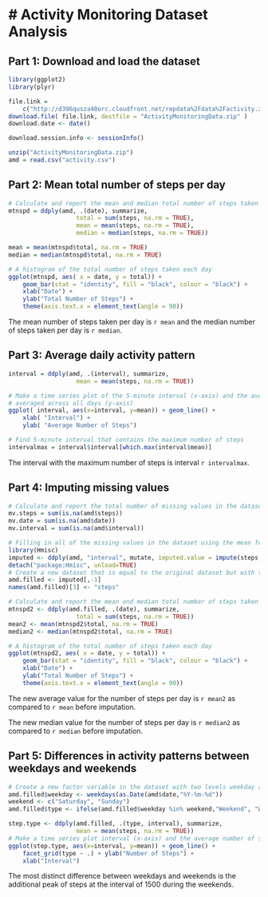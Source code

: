 # Activity Monitoring Dataset Analysis
========================================================

## Part 1: Download and load the dataset 

```r
library(ggplot2)   
library(plyr)      

file.link = 
    c("http://d396qusza40orc.cloudfront.net/repdata%2Fdata%2Factivity.zip");
download.file( file.link, destfile = "ActivityMonitoringData.zip" )
download.date <- date()

download.session.info <- sessionInfo()

unzip("ActivityMonitoringData.zip")
amd = read.csv("activity.csv")

```

## Part 2: Mean total number of steps per day

```r

# Calculate and report the mean and median total number of steps taken per day
mtnspd = ddply(amd, .(date), summarize, 
                   total = sum(steps, na.rm = TRUE),
                   mean = mean(steps, na.rm = TRUE),
                   median = median(steps, na.rm = TRUE))

mean = mean(mtnspd$total, na.rm = TRUE)
median = median(mtnspd$total, na.rm = TRUE)

# A histogram of the total number of steps taken each day
ggplot(mtnspd, aes( x = date, y = total)) + 
    geom_bar(stat = "identity", fill = "black", colour = "black") + 
    xlab("Date") + 
    ylab("Total Number of Steps") + 
    theme(axis.text.x = element_text(angle = 90))

```

The mean number of steps taken per day is ```r mean``` and the median number of steps taken per day is ```r median```.



## Part 3: Average daily activity pattern

```r

interval = ddply(amd, .(interval), summarize, 
                   mean = mean(steps, na.rm = TRUE))

# Make a time series plot of the 5-minute interval (x-axis) and the average number of steps taken, 
# averaged across all days (y-axis)
ggplot( interval, aes(x=interval, y=mean)) + geom_line() +
    xlab( "Interval") + 
    ylab( "Average Number of Steps")

# Find 5-minute interval that contains the maximum number of steps
intervalmax = interval$interval[which.max(interval$mean)]     

```

The interval with the maximum number of steps is interval ```r intervalmax```.




## Part 4: Imputing missing values

```r

# Calculate and report the total number of missing values in the dataset
mv.steps = sum(is.na(amd$steps))
mv.date = sum(is.na(amd$date))
mv.interval = sum(is.na(amd$interval))

# Filling in all of the missing values in the dataset using the mean for that 5-minute interval 
library(Hmisc)
imputed <- ddply(amd, "interval", mutate, imputed.value = impute(steps, mean))
detach("package:Hmisc", unload=TRUE)
# Create a new dataset that is equal to the original dataset but with the missing data filled in
amd.filled <- imputed[,-1] 
names(amd.filled)[3] <- "steps"

# Calculate and report the mean and median total number of steps taken per day
mtnspd2 <- ddply(amd.filled, .(date), summarize, 
                   total = sum(steps, na.rm = TRUE))
mean2 <- mean(mtnspd2$total, na.rm = TRUE)
median2 <- median(mtnspd2$total, na.rm = TRUE)

# A histogram of the total number of steps taken each day
ggplot(mtnspd2, aes( x = date, y = total)) + 
    geom_bar(stat = "identity", fill = "black", colour = "black") + 
    xlab("Date") + 
    ylab("Total Number of Steps") + 
    theme(axis.text.x = element_text(angle = 90))

```

The new average value for the number of steps per day is ```r mean2``` as compared to ```r mean```  before imputation.


The new median value for the number of steps per day is ```r median2``` as compared to ```r median```  before imputation.




## Part 5: Differences in activity patterns between weekdays and weekends

``` r

# Create a new factor variable in the dataset with two levels weekday and weekend indicating whether a given date is a weekday or weekend day.
amd.filled$weekday <- weekdays(as.Date(amd$date,"%Y-%m-%d"))
weekend <- c("Saturday", "Sunday")
amd.filled$type <- ifelse(amd.filled$weekday %in% weekend,"Weekend", "Weekday")

step.type <- ddply(amd.filled, .(type, interval), summarize, 
                   mean = mean(steps, na.rm = TRUE))
# Make a time series plot interval (x-axis) and the average number of steps, averaged across all weekday days or weekend days (y-axis)
ggplot(step.type, aes(x=interval, y=mean)) + geom_line() +
    facet_grid(type ~ .) + ylab("Number of Steps") +
    xlab("Interval") 
```    

The most distinct difference between weekdays and weekends is the additional peak of steps at the interval of 1500 during the weekends.